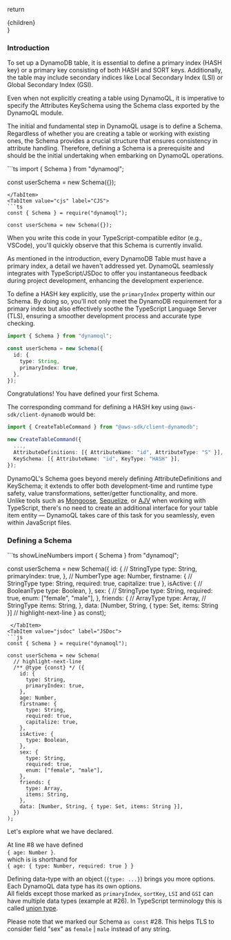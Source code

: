 

  return <div onClick={clickHandler}>{children}</div>
}

### Introduction

To set up a DynamoDB table, it is essential to define a primary index (HASH key) or a primary key consisting of both HASH and SORT keys. Additionally, the table may include secondary indices like Local Secondary Index (LSI) or Global Secondary Index (GSI).

Even when not explicitly creating a table using DynamoQL, it is imperative to specify the Attributes KeySchema using the Schema class exported by the DynamoQL module.

The initial and fundamental step in DynamoQL usage is to define a Schema. Regardless of whether you are creating a table or working with existing ones, the Schema provides a crucial structure that ensures consistency in attribute handling. Therefore, defining a Schema is a prerequisite and should be the initial undertaking when embarking on DynamoQL operations.

<Tabs>
<TabItem value="esm" label="ESM">
```ts 
import { Schema } from "dynamoql";

const userSchema = new Schema({});

```
</TabItem>
<TabItem value="cjs" label="CJS">
```ts
const { Schema } = require("dynamoql");

const userSchema = new Schema({});
```
</TabItem>
</Tabs>

When you write this code in your TypeScript-compatible editor (e.g., VSCode), you'll quickly observe that this Schema is currently invalid.

As mentioned in the introduction, every DynamoDB Table must have a primary index, a detail we haven't addressed yet. DynamoQL seamlessly integrates with TypeScript/JSDoc to offer you instantaneous feedback during project development, enhancing the development experience.

To define a HASH key explicitly, use the `primaryIndex` property within our Schema. By doing so, you'll not only meet the DynamoDB requirement for a primary index but also effectively soothe the TypeScript Language Server (TLS), ensuring a smoother development process and accurate type checking.

```ts
import { Schema } from "dynamoql";

const userSchema = new Schema({
  id: {
    type: String,
    primaryIndex: true,
  },
});
```

Congratulations! You have defined your first Schema.  

The corresponding command for defining a HASH key using `@aws-sdk/client-dynamodb` would be:

```ts
import { CreateTableCommand } from "@aws-sdk/client-dynamodb";

new CreateTableCommand({
  ...,
  AttributeDefinitions: [{ AttributeName: "id", AttributeType: "S" }],
  KeySchema: [{ AttributeName: "id", KeyType: "HASH" }],
});
```

DynamoQL's Schema goes beyond merely defining AttributeDefinitions and KeySchema; it extends to offer both development-time and runtime type safety, value transformations, setter/getter functionality, and more.  
Unlike tools such as [Mongoose](https://mongoosejs.com/docs/typescript.html), [Sequelize](https://sequelize.org/docs/v6/other-topics/typescript/), or [AJV](https://ajv.js.org/guide/typescript.html) when working with TypeScript, there's no need to create an additional interface for your table item entity — DynamoQL takes care of this task for you seamlessly, even within JavaScript files.


### Defining a Schema

<DOMHandler>
<Tabs>
<TabItem value="ts" label="TypeScript">
```ts showLineNumbers
import { Schema } from "dynamoql";

const userSchema = new Schema({
  id: {
    // StringType
    type: String,
    primaryIndex: true,
  },
    // NumberType
  age: Number,
  firstname: {
    // StringType
    type: String,
    required: true,
    capitalize: true
  },
  isActive: {
    // BooleanType
    type: Boolean,
  },
  sex: {
    // StringType
    type: String,
    required: true,
    enum: ["female", "male"],
  },
  friends: {
    // ArrayType
    type: Array,
    // StringType
    items: String,
  },
  data: [Number, String, { type: Set, items: String }]
  // highlight-next-line
} as const);
```
 </TabItem>
<TabItem value="jsdoc" label="JSDoc">
```js
const { Schema } = require("dynamoql");

const userSchema = new Schema(
  // highlight-next-line
  /** @type {const} */ ({
    id: {
      type: String,
      primaryIndex: true,
    },
    age: Number,
    firstname: {
      type: String,
      required: true,
      capitalize: true,
    },
    isActive: {
      type: Boolean,
    },
    sex: {
      type: String,
      required: true,
      enum: ["female", "male"],
    },
    friends: {
      type: Array,
      items: String,
    },
    data: [Number, String, { type: Set, items: String }],
  })
);
```
</TabItem>
</Tabs>
</DOMHandler>

Let's explore what we have declared.

At line #8 we have defined  
`{ age: Number }`.  
which is is shorthand for  
`{ age: { type: Number, required: true } }`

Defining data-type with an object (`{type: ...}`) brings you more options. Each DynamoQL data type has its own options.  
All fields except those marked as `primaryIndex`, `sortKey`, `LSI` and `GSI` can have multiple data types (example at #26). In TypeScript terminology this is called [union type](https://www.typescriptlang.org/docs/handbook/2/everyday-types.html#union-types).

Please note that we marked our Schema `as const` #28. This helps TLS to consider field "sex" as `female` | `male` instead of any string.
